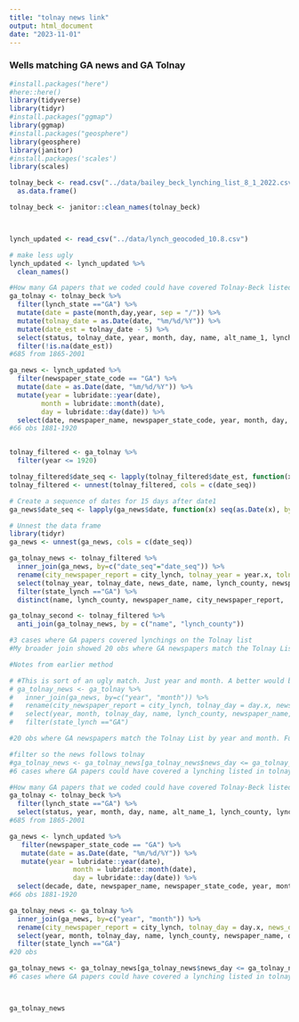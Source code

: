 ```yaml
---
title: "tolnay news link"
output: html_document
date: "2023-11-01"
---
```

### Wells matching GA news and GA Tolnay

```r

#install.packages("here")
#here::here()
library(tidyverse)
library(tidyr)
#install.packages("ggmap")
library(ggmap)
#install.packages("geosphere")
library(geosphere)
library(janitor)
#install.packages('scales')
library(scales)

```


```r

tolnay_beck <- read.csv("../data/bailey_beck_lynching_list_8_1_2022.csv") %>%
  as.data.frame()

tolnay_beck <- janitor::clean_names(tolnay_beck)



lynch_updated <- read_csv("../data/lynch_geocoded_10.8.csv")

# make less ugly
lynch_updated <- lynch_updated %>%
  clean_names()

```

```r
#How many GA papers that we coded could have covered Tolnay-Beck listed lynchings
ga_tolnay <- tolnay_beck %>% 
  filter(lynch_state =="GA") %>% 
  mutate(date = paste(month,day,year, sep = "/")) %>% 
  mutate(tolnay_date = as.Date(date, "%m/%d/%Y")) %>% 
  mutate(date_est = tolnay_date - 5) %>% 
  select(status, tolnay_date, year, month, day, name, alt_name_1, lynch_county, lynch_state, method_of_death, accusation, date_est) %>% 
  filter(!is.na(date_est))
#685 from 1865-2001

ga_news <- lynch_updated %>% 
  filter(newspaper_state_code == "GA") %>%
  mutate(date = as.Date(date, "%m/%d/%Y")) %>%
  mutate(year = lubridate::year(date), 
        month = lubridate::month(date), 
        day = lubridate::day(date)) %>% 
  select(date, newspaper_name, newspaper_state_code, year, month, day, decade, city_lynch, state_lynch, in_state, border, total_words, file_id, url)
#66 obs 1881-1920


tolnay_filtered <- ga_tolnay %>% 
  filter(year <= 1920)

tolnay_filtered$date_seq <- lapply(tolnay_filtered$date_est, function(x) seq(as.Date(x), by = "day", length.out = 10))
tolnay_filtered <- unnest(tolnay_filtered, cols = c(date_seq))

# Create a sequence of dates for 15 days after date1
ga_news$date_seq <- lapply(ga_news$date, function(x) seq(as.Date(x), by = "day", length.out = 16))

# Unnest the data frame
library(tidyr)
ga_news <- unnest(ga_news, cols = c(date_seq))

ga_tolnay_news <- tolnay_filtered %>% 
  inner_join(ga_news, by=c("date_seq"="date_seq")) %>% 
  rename(city_newspaper_report = city_lynch, tolnay_year = year.x, tolnay_month = month.x, tolnay_day = day.x, news_year = year.y, news_month = month.y, news_day = day.y, news_date = date) %>% 
  select(tolnay_year, tolnay_date, news_date, name, lynch_county, newspaper_name, news_date, news_day, city_newspaper_report, state_lynch, total_words, file_id, url, alt_name_1, method_of_death, accusation, decade) %>% 
  filter(state_lynch =="GA") %>% 
  distinct(name, lynch_county, newspaper_name, city_newspaper_report, .keep_all = TRUE)

ga_tolnay_second <- tolnay_filtered %>% 
  anti_join(ga_tolnay_news, by = c("name", "lynch_county"))

#3 cases where GA papers covered lynchings on the Tolnay list
#My broader join showed 20 obs where GA newspapers match the Tolnay List by year and month. See below

#Notes from earlier method

# #This is sort of an ugly match. Just year and month. A better would be to match 
# ga_tolnay_news <- ga_tolnay %>% 
#   inner_join(ga_news, by=c("year", "month")) %>% 
#   rename(city_newspaper_report = city_lynch, tolnay_day = day.x, news_day = day.y) %>% 
#   select(year, month, tolnay_day, name, lynch_county, newspaper_name, date, news_day, city_newspaper_report, state_lynch, total_words, file_id, url, alt_name_1, method_of_death, accusation, decade) %>% 
#   filter(state_lynch =="GA") 

#20 obs where GA newspapers match the Tolnay List by year and month. Further filtering needed

#filter so the news follows tolnay
#ga_tolnay_news <- ga_tolnay_news[ga_tolnay_news$news_day <= ga_tolnay_news$tolnay_day, ]
#6 cases where GA papers could have covered a lynching listed in tolnay and beck  
```


```r
#How many GA papers that we coded could have covered Tolnay-Beck listed lynchings
ga_tolnay <- tolnay_beck %>% 
  filter(lynch_state =="GA") %>% 
  select(status, year, month, day, name, alt_name_1, lynch_county, lynch_state, method_of_death, accusation)
#685 from 1865-2001

ga_news <- lynch_updated %>% 
   filter(newspaper_state_code == "GA") %>%
   mutate(date = as.Date(date, "%m/%d/%Y")) %>% 
   mutate(year = lubridate::year(date), 
                month = lubridate::month(date), 
                day = lubridate::day(date)) %>% 
  select(decade, date, newspaper_name, newspaper_state_code, year, month, day, city_lynch, state_lynch, in_state, border, total_words, file_id, url)
#66 obs 1881-1920

ga_tolnay_news <- ga_tolnay %>% 
  inner_join(ga_news, by=c("year", "month")) %>% 
  rename(city_newspaper_report = city_lynch, tolnay_day = day.x, news_day = day.y) %>% 
  select(year, month, tolnay_day, name, lynch_county, newspaper_name, date, news_day, city_newspaper_report, state_lynch, total_words, file_id, url, alt_name_1, method_of_death, accusation, decade) %>% 
  filter(state_lynch =="GA") 
#20 obs 

ga_tolnay_news <- ga_tolnay_news[ga_tolnay_news$news_day <= ga_tolnay_news$tolnay_day, ]
#6 cases where GA papers could have covered a lynching listed in tolnay and beck  



ga_tolnay_news


```
